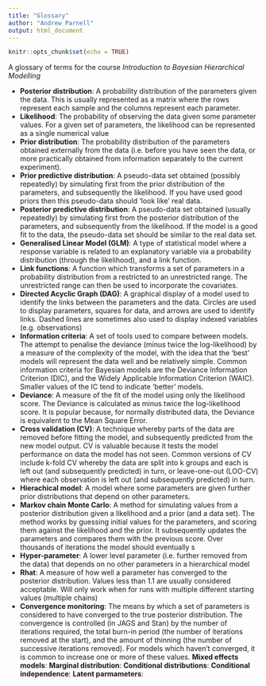 ```yaml
---
title: "Glossary"
author: "Andrew Parnell"
output: html_document
---
```


```r
knitr::opts_chunk$set(echo = TRUE)
```

A glossary of terms for the course _Introduction to Bayesian Hierarchical Modelling_

- __Posterior distribution__: A probability distribution of the parameters given the data. This is usually represented as a matrix where the rows represent each sample and the columns represent each parameter.
- __Likelihood__: The probability of observing the data given some parameter values. For a given set of parameters, the likelihood can be represented as a single numerical value
- __Prior distribution__: The probability distribution of the parameters obtained externally from the data (i.e. before you have seen the data, or more practically obtained from information separately to the current experiment).
- __Prior predictive distribution__: A pseudo-data set obtained (possibly repeatedly) by simulating first from the prior distribution of the parameters, and subsequently the likelihood. If you have used good priors then this pseudo-data should 'look like' real data.
- __Posterior predictive distribution__: A pseudo-data set obtained (usually repeatedly) by simulating first from the posterior distribution of the parameters, and subsequently from the likelihood. If the model is a good fit to the data, the pseudo-data set should be similar to the real data set.
- __Generalised Linear Model (GLM)__: A type of statistical model where a response variable is related to an explanatory variable via a probability distribution (through the likelihood), and a link function. 
- __Link functions__: A function which transforms a set of parameters in a probability distribution from a restricted to an unrestricted range. The unrestricted range can then be used to incorporate the covariates.
- __Directed Acyclic Graph (DAG)__: A graphical display of a model used to identify the links between the parameters and the data. Circles are used to display parameters, squares for data, and arrows are used to identify links. Dashed lines are sometimes also used to display indexed variables (e.g. observations)
- __Information criteria__: A set of tools used to compare between models. The attempt to penalise the deviance (minus twice the log-likelihood) by a measure of the complexity of the model, with the idea that the 'best' models will represent the data well and be relatively simple. Common information criteria for Bayesian models are the Deviance Information Criterion (DIC), and the Widely Applicable Information Criterion (WAIC). Smaller values of the IC tend to indicate 'better' models.
- __Deviance__: A measure of the fit of the model using only the likelihood score. The Deviance is calculated as minus twice the log-likelihood score. It is popular because, for normally distributed data, the Deviance is equivalent to the Mean Square Error.
- __Cross validation (CV)__: A technique whereby parts of the data are removed before fitting the model, and subsequently predicted from the new model output. CV is valuable because it tests the model performance on data the model has not seen. Common versions of CV include k-fold CV whereby the data are split into k groups and each is left out (and subsequently predicted) in turn, or leave-one-out (LOO-CV) where each observation is left out (and subsequently predicted) in turn.
- __Hierachical model__: A model where some parameters are given further prior distributions that depend on other parameters.
- __Markov chain Monte Carlo__: A method for simulating values from a posterior distribution given a likelihood and a prior (and a data set). The method works by guessing initial values for the parameters, and scoring them against the likelihood and the prior. It subsequently updates the parameters and compares them with the previous score. Over thousands of iterations the model should eventually  s
- __Hyper-parameter__: A lower level parameter (i.e. further removed from the data) that depends on no other parameters in a hierarchical model
- __Rhat__: A measure of how well a parameter has converged to the posterior distribution. Values less than 1.1 are usually considered acceptable. Will only work when for runs with multiple different starting values (multiple chains)
- __Convergence monitoring__: The means by which a set of parameters is considered to have converged to the true posterior distribution. The convergence is controlled (in JAGS and Stan) by the number of iterations required, the total burn-in period (the number of iterations removed at the start), and the amount of thinning (the number of successive iterations removed). For models which haven't converged, it is common to increase one or more of these values.
__Mixed effects models__:
__Marginal distribution__:
__Conditional distributions__:
__Conditional independence__:
__Latent parmameters__:

